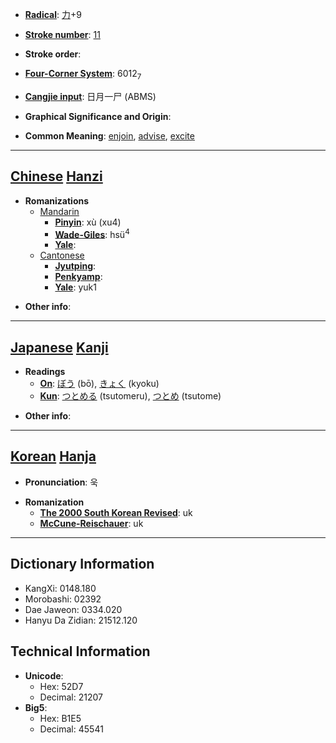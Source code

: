 * '''[[Wiktionary:Chinese radical index| Radical]]''': [[Wiktionary:Chinese radical index 力|力]]+9

* '''[[Wiktionary:Chinese total strokes index|Stroke number]]''': [[Wiktionary:Chinese total strokes index 11|11]]

* '''Stroke order''': 

* '''[[Wiktionary:Chinese four corner index|Four-Corner System]]''': 6012<sub>7</sub>

* '''[[Wiktionary:Chinese Cangjie index|Cangjie input]]''': 日月一尸 (ABMS)

* '''Graphical Significance and Origin''': 

* '''Common Meaning''': [[enjoin]], [[advise]], [[excite]]

----

== [[Chinese]] [[Hanzi]] ==

* '''Romanizations'''
** [[Mandarin]]
*** '''[[Pinyin]]''': xù (xu4)
*** '''[[Wade-Giles]]''': hsü<sup>4</sup>
*** '''[[Yale]]''': 
**[[Cantonese]]
***'''[[Jyutping]]''':
***'''[[Penkyamp]]''': 
***'''[[Yale]]''': yuk1

* '''Other info''': 

----

== [[Japanese]] [[Kanji]] ==

* '''Readings'''
** '''[[On]]''': [[ぼう]] (bō), [[きょく]] (kyoku)
** '''[[Kun]]''': [[つとめる]] (tsutomeru), [[つとめ]] (tsutome)

* '''Other info''':  

----

== [[Korean]] [[Hanja]] ==

* '''Pronunciation''': 욱

* '''Romanization'''
** '''[[The 2000 South Korean Revised Romanization|The 2000 South Korean Revised]]''': uk
** '''[[McCune-Reischauer]]''': uk

----

== Dictionary Information ==

* KangXi: 0148.180
* Morobashi: 02392
* Dae Jaweon: 0334.020
* Hanyu Da Zidian: 21512.120

== Technical Information ==

* '''Unicode''':
** Hex: 52D7
** Decimal: 21207
* '''Big5''':
** Hex: B1E5
** Decimal: 45541